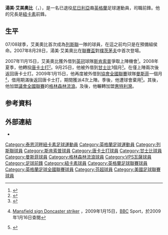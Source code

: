 {{noteTA|G1=足球|G2=FAcup
|T=zh-hans:托米·阿梅奥比;zh-hk:湯美·艾美奧比;zh-tw:托米·阿梅奧比;
|1=zh-hans:托米·阿梅奥比;zh-hk:湯美·艾美奧比;zh-tw:托米·阿梅奧比;
|2=zh-hans:阿梅奥比;zh-hk:艾美奧比;zh-tw:阿梅奧比;
}}
{{Football player infobox 
| playername =  湯美·艾美奧比<br />''Tomi Ameobi'' 
| image = Tomi Ameobi with fans after a FC Edmonton game 2014-05-08 15-16.jpg
| fullname =Tomi Ameobi
| dateofbirth = {{birth date and age|1988|8|16}} 
| cityofbirth = [[泰恩河畔纽卡斯尔|泰恩河畔纽卡斯尔]]
| countryofbirth = [[英格蘭|英格蘭]] 
| currentclub  = 
| clubnumber =
| position = [[前鋒_(足球)|前鋒]] 
| youthyears = 2003-04<br>2005-07
| youthclubs = [[纽卡斯尔联足球俱乐部|紐卡素]]<br>[[列斯聯足球會|列斯聯]]
| years1         = 2007–2008
| clubs1         = [[列斯聯足球會|列斯聯]]
| caps1          = 0
| goals1         = 0
| years2         = 2007–2008
| clubs2         = → [[斯坎索普足球俱乐部|斯肯索普]]
| caps2          = 9
| goals2         = 0
| years3         = 2008–2009
| clubs3         = >[[唐卡斯特流浪足球俱乐部|唐卡士打]]
| caps3          = 1 
| goals3         = 0
| years4         = 2008
| clubs4         = → [[格林斯比镇足球俱乐部|甘士比]]
| caps4          = 2
| goals4         = 0
| years5         = 2009
| clubs5         = → [曼斯菲尔德城足球俱乐部|曼斯菲]]
| caps5          = 4 
| goals5         = 0
| years6         = 2009–2010
| clubs6         = [[格林森林流浪足球俱乐部|格林森林流浪]]
| caps6          = 27
| goals6         = 4
| years7         = 2010–2011
| clubs7         = [[惠特利灣足球會|惠特利灣]]
| caps7          = 4
| goals7         = 3
| years8         = 2011
| clubs8         = [[BÍ/Bolungarvík|BÍ/Bolungarvík]]
| caps8          = 22
| goals8         = 11
| years9         = 2012
| clubs9         = [[格林達維克足球俱樂部|格林達維克]]
| caps9          = 17
| goals9         = 3
| years10        = 2013
| clubs10        = [[瓦萨足球俱乐部|VPS]]
| caps10         = 30
| goals10        = 9
| years11        = 2013–2014
| clubs11        = [[惠特利灣足球會|惠特利灣]]
| caps11         = 4
| goals11        = 2
| years12        = 2014–2017
| clubs12        = [[愛民頓足球俱樂部|愛民頓]]
| caps12         = 94
| goals12        = 21
| years13        = 2018
| clubs13        = [[辛辛那提足球俱樂部_(2016–18)|FC辛辛那提]]
| caps13         = 4
| goals13        = 0
| years14        = 2019–2020
| clubs14        = [[愛民頓足球俱樂部|愛民頓]]
| caps14         = 30
| goals14        = 4
| totalcaps = 248
|totalgoals = 57
| nationalyears       = 
| nationalteam        = 
| nationalcaps(goals) = 
| pcupdate            = 2010年12月21日 (二) 07:25 (UTC)
| ntupdate            = 
}}

'''湯美·艾美奧比'''（'''{{lang-en|Tomi Ameobi}}'''，{{bd|1988年|8月16日|catIdx=A}}），是一名已退役[[尼日利亞|尼日利亞]]裔[[英格蘭|英格蘭]]足球運動員，司職前鋒。他的兄長是[[纽卡斯尔联足球俱乐部|紐卡素]]前鋒{{Link-en|肖拉·艾美奧比|Shola Ameobi}}。

==生平==
07/08球季，艾美奧比首次成為[[列斯聯足球會|列斯聯]]一隊的球員，在這之前均只是在預備組侯命。2007年8月28日，湯美·艾美奧比在[[英格兰联赛杯|聯賽盃]]對[[樸茨茅斯足球俱樂部|樸茨茅夫]]中首次登場。

2007年11月15日，艾美奧比獲外借到[[英格蘭足球冠軍聯賽|英冠]]球隊[[斯坎索普足球俱乐部|斯肯索普]]爭取上陣機會<small><ref>{{Cite web |url=http://news.bbc.co.uk/sport2/hi/football/teams/s/scunthorpe_utd/7097080.stm |title=Scunthorpe capture Ameobi on loan |access-date=2007-11-16 |archive-date=2016-03-07 |archive-url=https://web.archive.org/web/20160307041127/http://news.bbc.co.uk/sport2/hi/football/teams/s/scunthorpe_utd/7097080.stm |dead-url=no }}</ref></small>。2008年夏季，他轉投[[唐卡斯特流浪足球俱乐部|唐卡士打]]<small><ref>{{Cite web |url=http://news.bbc.co.uk/sport2/hi/football/teams/d/doncaster/7516900.stm |title=Striker Ameobi joins Doncaster |access-date=2008-07-23 |archive-date=2016-03-07 |archive-url=https://web.archive.org/web/20160307074313/http://news.bbc.co.uk/sport2/hi/football/teams/d/doncaster/7516900.stm |dead-url=no }}</ref></small>。9月25日，他被外借到[[格林斯比镇足球俱乐部|甘士比]]1個月<small><ref>{{Cite web |url=http://news.bbc.co.uk/sport2/hi/football/teams/g/grimsby_town/7637185.stm |title=Mariners make double loan swoop |access-date=2008-09-28 |archive-date=2018-04-04 |archive-url=https://web.archive.org/web/20180404074436/http://news.bbc.co.uk/sport2/hi/football/teams/g/grimsby_town/7637185.stm |dead-url=no }}</ref></small>。在僅上陣兩次後返回唐卡士打。2009年1月15日，他再度被外借到[[英格蘭足球協會全國聯賽|協會全國聯賽]]球隊[[曼斯菲尔德城足球俱乐部|曼斯菲]]一個月<small><ref>{{en}} [http://news.bbc.co.uk/sport2/hi/football/teams/m/mansfield_town/7831860.stm Mansfield sign Doncaster striker] {{Wayback|url=http://news.bbc.co.uk/sport2/hi/football/teams/m/mansfield_town/7831860.stm |date=20160307233002 }}，2009年1月15日，[[BBC|BBC]] Sport，於2009年1月16日查閱</ref></small>，借用期滿後返回唐卡士打，期間獲派4次上陣。季後，他遭球會棄用<small><ref>{{cite news |language=en |url=http://www.skysports.com/story/0,19528,11688_5294304,00.html |title=O'Driscoll wields the axe |publisher=Sky Sports |date=2009-05-07 |accessdate=2009-12-18 |archive-date=2016-08-15 |archive-url=https://web.archive.org/web/20160815080753/http://www.skysports.com/story/0,19528,11688_5294304,00.html |dead-url=no }}</ref></small>。其後，他加盟[[英格蘭足球議會全國聯賽|議會全國聯賽]]的[[格林森林流浪足球俱乐部|格林森林流浪]]。及後，他輾轉加盟[[惠特利灣足球會|惠特利灣]]。

==参考資料==
{{reflist}}

==外部連結==
*{{soccerbase|id=47170|name=湯美·艾美奧比}}

{{DEFAULTSORT:Ameobi, Tomi}}
[[Category:泰恩河畔紐卡素足球運動員|Category:泰恩河畔紐卡素足球運動員]]
[[Category:英格蘭足球運動員|Category:英格蘭足球運動員]]
[[Category:列斯聯球員|Category:列斯聯球員]]
[[Category:斯肯索普球員|Category:斯肯索普球員]]
[[Category:唐卡士打球員|Category:唐卡士打球員]]
[[Category:甘士比球員|Category:甘士比球員]]
[[Category:曼斯菲球員|Category:曼斯菲球員]]
[[Category:格林森林流浪球員|Category:格林森林流浪球員]]
[[Category:VPS瓦薩球員|Category:VPS瓦薩球員]]
[[Category:足球前鋒|Category:足球前鋒]]
[[Category:紐卡素球員|Category:紐卡素球員]]
[[Category:英格蘭足球聯賽球員|Category:英格蘭足球聯賽球員]]
[[Category:英格蘭足球全國聯賽球員|Category:英格蘭足球全國聯賽球員]]
[[Category:芬超球員|Category:芬超球員]]
[[Category:美國足球聯賽球員|Category:美國足球聯賽球員]]